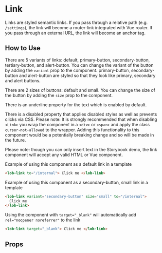 
# Link

Links are styled semantic links. If you pass through a relative path (e.g. `/settings`), the link will become a router-link integrated with Vue router. If you pass through an external URL, the link will become an anchor tag.

<Preview>
  <Story id="components-link--primary" />
</Preview>

## How to Use

There are 5 variants of links: default, primary-button, secondary-button, tertiary-button, and alert-button. You can change the variant of the button by adding the `variant` prop to the component. primary-button, secondary-button and alert-button are styled so that they look like primary, secondary and alert buttons.

There are 2 sizes of buttons: default and small. You can change the size of the button by adding the `size` prop to the component.

There is an underline property for the text which is enabled by default.

There is a disabled property that applies disabled styles as well as prevents clicks via CSS. Please note: It is strongly recommended that when disabling `<Link>` you wrap the component in a `<div>` or `<span>` and apply the class `cursor-not-allowed` to the wrapper. Adding this functionality to this component would be a potentially breaking change and so will be made in the future.

Please note: though you can only insert text in the Storybook demo, the link component will accept any valid HTML or Vue component.

Example of using this component as a default link in a template

```html
<lob-link to="/internal"> Click me </lob-link>
```

Example of using this component as a secondary-button, small link in a template

```html
<lob-link variant="secondary-button" size="small" to="/internal">
  Click me
</lob-link>
```

Using the component with `target="_blank"` will automatically add `rel="noopener noreferrer"` to the link

```html
<lob-link target="_blank"> Click me </lob-link>
```

## Props

<ArgsTable story={PRIMARY_STORY} />
